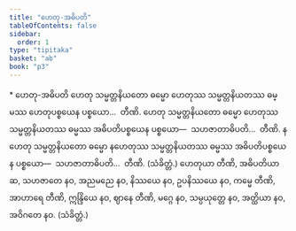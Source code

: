 ```yaml
---
title: "ဟေတု-အဓိပတိ"
tableOfContents: false
sidebar:
  order: 1
type: "tipitaka"
basket: "ab"
book: "p3"
---
```



<DynamicBreadcrumb />

<Paragraph type="center" book="p3">
* ဟေတု-အဓိပတိ
</Paragraph>

<Division number="441" book="p3" e="ch" v="39" p="296">

<Paragraph number="958" book="p3">
ဟေတု သမ္မတ္တနိယတော ဓမ္မော ဟေတုဿ သမ္မတ္တနိယတဿ ဓမ္မဿ ဟေတုပစ္စယေန ပစ္စယော…  တီဏိ.
</Paragraph>

<Paragraph number="959" book="p3">
ဟေတု သမ္မတ္တနိယတော ဓမ္မော ဟေတုဿ သမ္မတ္တနိယတဿ ဓမ္မဿ အဓိပတိပစ္စယေန ပစ္စယော—  သဟဇာတာဓိပတိ…  တီဏိ.
</Paragraph>

<Paragraph number="960" book="p3">
နဟေတု သမ္မတ္တနိယတော ဓမ္မော နဟေတုဿ သမ္မတ္တနိယတဿ ဓမ္မဿ အဓိပတိပစ္စယေန ပစ္စယော—  သဟဇာတာဓိပတိ…  တီဏိ. (သံခိတ္တံ.)
</Paragraph>

</Division>
<Division number="442" book="p3" e="ch" v="39" p="296">

<Paragraph number="961" book="p3">
ဟေတုယာ တီဏိ, အဓိပတိယာ ဆ, သဟဇာတေ နဝ, အညမညေ နဝ, နိဿယေ နဝ, ဥပနိဿယေ နဝ, ကမ္မေ တီဏိ, အာဟာရေ တီဏိ, ဣန္ဒြိယေ နဝ, ဈာနေ တီဏိ, မဂ္ဂေ နဝ, သမ္ပယုတ္တေ နဝ, အတ္ထိယာ နဝ, အဝိဂတေ နဝ. (သံခိတ္တံ.)
</Paragraph>
</Division>